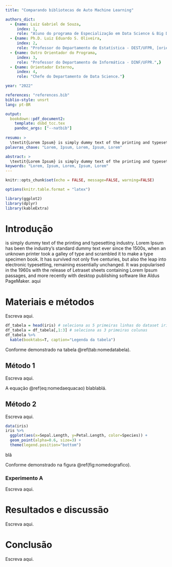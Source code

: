 ```yaml
---
title: "Comparando bibliotecas de Auto Machine Learning"

authors_dict:
  - {name: Luiz Gabriel de Souza,
     index: 1,
     role: "Aluno do programa de Especialização em Data Science & Big Data, [aluno@dsbd.leg.ufpr.br](aluno@dsbd.leg.ufpr.br)."}
  - {name: Ph.D. Luiz Eduardo S. Oliveira,
     index: 2,
     role: "Professor do Departamento de Estatística - DEST/UFPR, [orientador@dsbd.leg.ufpr.br](orientador@dsbd.leg.ufpr.br)."}
  - {name: Outro Orientador do Programa,
     index: 3,
     role: "Professor do Departamento de Informática - DINF/UFPR.",}
  - {name: Orientador Externo,
     index: 4,
     role: "Chefe do Departamento de Data Science."}

year: "2022"

references: "references.bib"
biblio-style: unsrt
lang: pt-BR

output:
  bookdown::pdf_document2:
    template: dsbd_tcc.tex
    pandoc_args: ["--natbib"]
    
resumo: >
  \textit{Lorem Ipsum} is simply dummy text of the printing and typesetting industry. Lorem Ipsum has been the industry's standard dummy text ever since the 1500s, when an unknown printer took a galley of type and scrambled it to make a type specimen book. It has survived not only five centuries, but also the leap into electronic typesetting, remaining essentially unchanged. It was popularised in the 1960s with the release of Letraset sheets containing Lorem Ipsum passages, and more recently with desktop publishing software like Aldus PageMaker including versions of Lorem Ipsum.
palavras_chave: "Lorem, Ipsum, Lorem, Ipsum, Lorem"

abstract: >
  \textit{Lorem Ipsum} is simply dummy text of the printing and typesetting industry. Lorem Ipsum has been the industry's standard dummy text ever since the 1500s, when an unknown printer took a galley of type and scrambled it to make a type specimen book. It has survived not only five centuries, but also the leap into electronic typesetting, remaining essentially unchanged. It was popularised in the 1960s with the release of Letraset sheets containing Lorem Ipsum passages, and more recently with desktop publishing software like Aldus PageMaker including versions of Lorem Ipsum.
keywords: "Lorem, Ipsum, Lorem, Ipsum, Lorem"
---
```


```r
knitr::opts_chunk$set(echo = FALSE, message=FALSE, warning=FALSE)

options(knitr.table.format = "latex")

library(ggplot2)
library(dplyr)
library(kableExtra)
```

# Introdução

\textit{Lorem Ipsum} is simply dummy text of the printing and typesetting industry. Lorem Ipsum has been the industry’s standard dummy text ever since the 1500s, when an unknown printer took a galley of type and scrambled it to make a type specimen book. It has survived not only five centuries, but also the leap into electronic typesetting, remaining essentially unchanged. It was popularised in the 1960s with the release of Letraset sheets containing Lorem Ipsum passages, and more recently with desktop publishing software like Aldus PageMaker. \cite{wickham2016r} aqui

# Materiais e métodos

Escreva aqui.

```r
df_tabela = head(iris) # seleciona as 5 primeiras linhas do dataset iris
df_tabela = df_tabela[,1:3] # seleciona as 3 primeiras colunas
df_tabela %>%
  kable(booktabs=T, caption="Legenda da tabela")
```

Conforme demonstrado na tabela \@ref(tab:nomedatabela).

## Método 1

Escreva aqui.

\begin{equation}
\log L = \sum_{i=1}^{n} \big[Y_i\ln(\pi_i) + (1-Y_i)\ln(1-\pi_i)\big]\text{.}(\#eq:nomedaequacao)
\end{equation}

A equação \@ref(eq:nomedaequacao) blablablá.

## Método 2

Escreva aqui.

```r
data(iris)
iris %>%
  ggplot(aes(x=Sepal.Length, y=Petal.Length, color=Species)) +
  geom_point(alpha=0.6, size=3) +
  theme(legend.position="bottom")
```

blã

Conforme demonstrado na figura \@ref(fig:nomedografico).

### Experimento A

Escreva aqui.

# Resultados e discussão

Escreva aqui.

# Conclusão

Escreva aqui.
